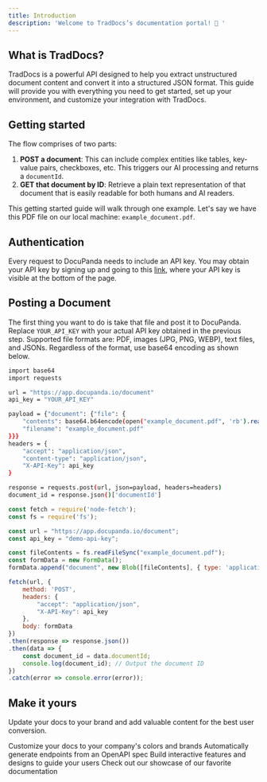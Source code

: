 ```yaml
---
title: Introduction
description: 'Welcome to TradDocs’s documentation portal! 👋 '
---
```


## What is TradDocs?

TradDocs is a powerful API designed to help you extract unstructured document content and convert it into a structured JSON format. This guide will provide you with everything you need to get started, set up your environment, and customize your integration with TradDocs.

## Getting started

The flow comprises of two parts:

1. **POST a document**: This can include complex entities like tables, key-value pairs, checkboxes, etc. This triggers our AI processing and returns a `documentId`.
2. **GET that document by ID**: Retrieve a plain text representation of that document that is easily readable for both humans and AI readers.

This getting started guide will walk through one example. Let's say we have this PDF file on our local machine: `example_document.pdf`.

## Authentication

Every request to DocuPanda needs to include an API key. You may obtain your API key by signing up and going to this [link](#), where your API key is visible at the bottom of the page.

## Posting a Document

The first thing you want to do is take that file and post it to DocuPanda. Replace `YOUR_API_KEY` with your actual API key obtained in the previous step. Supported file formats are: PDF, images (JPG, PNG, WEBP), text files, and JSONs. Regardless of the format, use base64 encoding as shown below.

<CodeGroup>

```bash Python
import base64
import requests

url = "https://app.docupanda.io/document"
api_key = "YOUR_API_KEY"

payload = {"document": {"file": {
    "contents": base64.b64encode(open("example_document.pdf", 'rb').read()).decode(),
    "filename": "example_document.pdf"
}}}
headers = {
    "accept": "application/json",
    "content-type": "application/json",
    "X-API-Key": api_key
}

response = requests.post(url, json=payload, headers=headers)
document_id = response.json()['documentId']
```

```js JavaSript
const fetch = require('node-fetch');
const fs = require('fs');

const url = "https://app.docupanda.io/document";
const api_key = "demo-api-key";

const fileContents = fs.readFileSync("example_document.pdf");
const formData = new FormData();
formData.append("document", new Blob([fileContents], { type: 'application/pdf' }), "example_document.pdf");

fetch(url, {
    method: 'POST',
    headers: {
        "accept": "application/json",
        "X-API-Key": api_key
    },
    body: formData
})
.then(response => response.json())
.then(data => {
    const document_id = data.documentId;
    console.log(document_id); // Output the document ID
})
.catch(error => console.error(error));
```

</CodeGroup>


## Make it yours

Update your docs to your brand and add valuable content for the best user conversion.

<CardGroup cols={2}>
  <Card
    title="Customize Style"
    icon="palette"
    href="https://mintlify.com/docs/settings/global"
  >
    Customize your docs to your company's colors and brands
  </Card>
  <Card
    title="Reference APIs"
    icon="code"
    href="https://mintlify.com/docs/api-playground/openapi"
  >
    Automatically generate endpoints from an OpenAPI spec
  </Card>
  <Card
    title="Add Components"
    icon="screwdriver-wrench"
    href="https://mintlify.com/docs/components/accordion"
  >
    Build interactive features and designs to guide your users
  </Card>
  <Card
    title="Get Inspiration"
    icon="stars"
    href="https://mintlify.com/customers"
  >
    Check out our showcase of our favorite documentation
  </Card>
</CardGroup>
